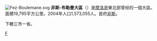 {{Unreferenced|time=2022-01-24T08:46:22+00:00}}
[[File:Fez-Boulemane.svg|right]]
'''非斯-布勒曼大區'''（{{lang-ar|فاس بولمان|}}）是[[摩洛哥|摩洛哥]]東北部曾经的一個大區。面積19,795平方公里。2004年人口1,573,055人。首府[[非斯|非斯]]。

下轄三市一省。

{{摩洛哥行政區劃}}

[[Category:摩洛哥前大区|F]]